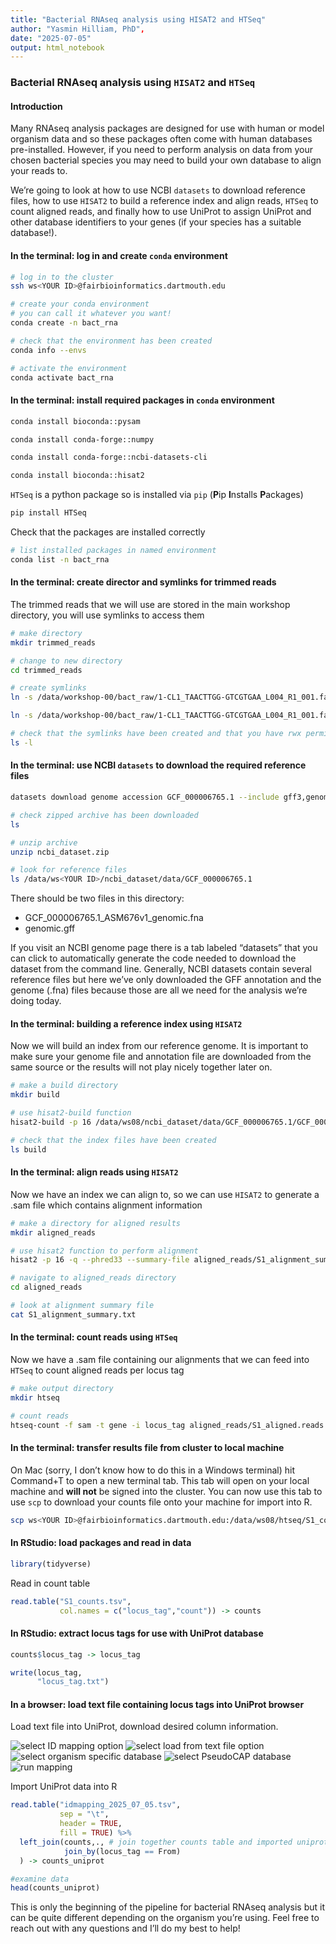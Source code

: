 ```yaml
---
title: "Bacterial RNAseq analysis using HISAT2 and HTSeq"
author: "Yasmin Hilliam, PhD",
date: "2025-07-05"
output: html_notebook
---
```


### Bacterial RNAseq analysis using `HISAT2` and `HTSeq`

#### Introduction

Many RNAseq analysis packages are designed for use with human or model organism data and so these packages often come with human databases pre-installed. However, if you need to perform analysis on data from your chosen bacterial species you may need to build your own database to align your reads to.

We're going to look at how to use NCBI `datasets` to download reference files, how to use `HISAT2` to build a reference index and align reads, `HTSeq` to count aligned reads, and finally how to use UniProt to assign UniProt and other database identifiers to your genes (if your species has a suitable database!).

#### In the terminal: log in and create `conda` environment

```bash
# log in to the cluster
ssh ws<YOUR ID>@fairbioinformatics.dartmouth.edu
```

```bash
# create your conda environment
# you can call it whatever you want! 
conda create -n bact_rna

# check that the environment has been created
conda info --envs

# activate the environment
conda activate bact_rna
```

#### In the terminal: install required packages in `conda` environment

```bash
conda install bioconda::pysam

conda install conda-forge::numpy

conda install conda-forge::ncbi-datasets-cli

conda install bioconda::hisat2
```

`HTSeq` is a python package so is installed via `pip` (**P**ip **I**nstalls **P**ackages)

```bash
pip install HTSeq
```

Check that the packages are installed correctly

```bash
# list installed packages in named environment
conda list -n bact_rna
```

#### In the terminal: create director and symlinks for trimmed reads

The trimmed reads that we will use are stored in the main workshop directory, you will use symlinks to access them

```bash
# make directory
mkdir trimmed_reads

# change to new directory
cd trimmed_reads

# create symlinks
ln -s /data/workshop-00/bact_raw/1-CL1_TAACTTGG-GTCGTGAA_L004_R1_001.fastq.gz S1_R1.fastq.gz

ln -s /data/workshop-00/bact_raw/1-CL1_TAACTTGG-GTCGTGAA_L004_R1_001.fastq.gz S1_R2.fastq.gz

# check that the symlinks have been created and that you have rwx permissions
ls -l
```

#### In the terminal: use NCBI `datasets` to download the required reference files

```bash
datasets download genome accession GCF_000006765.1 --include gff3,genome

# check zipped archive has been downloaded
ls

# unzip archive
unzip ncbi_dataset.zip

# look for reference files
ls /data/ws<YOUR ID>/ncbi_dataset/data/GCF_000006765.1
```

There should be two files in this directory:

-   GCF_000006765.1_ASM676v1_genomic.fna
-   genomic.gff

If you visit an NCBI genome page there is a tab labeled "datasets" that you can click to automatically generate the code needed to download the dataset from the command line. Generally, NCBI datasets contain several reference files but here we've only downloaded the GFF annotation and the genome (.fna) files because those are all we need for the analysis we're doing today.

#### In the terminal: building a reference index using `HISAT2`

Now we will build an index from our reference genome. It is important to make sure your genome file and annotation file are downloaded from the same source or the results will not play nicely together later on.

```bash
# make a build directory
mkdir build

# use hisat2-build function
hisat2-build -p 16 /data/ws08/ncbi_dataset/data/GCF_000006765.1/GCF_000006765.1_ASM676v1_genomic.fna /data/ws08/build/PAO1

# check that the index files have been created
ls build
```

#### In the terminal: align reads using `HISAT2`

Now we have an index we can align to, so we can use `HISAT2` to generate a .sam file which contains alignment information

```bash
# make a directory for aligned results
mkdir aligned_reads

# use hisat2 function to perform alignment
hisat2 -p 16 -q --phred33 --summary-file aligned_reads/S1_alignment_summary.txt -x build/PAO1 -1 trimmed_reads/S1_R1.fastq.gz -2 trimmed_reads/S1_R1.fastq.gz -S aligned_reads/S1_aligned.reads.sam

# navigate to aligned_reads directory
cd aligned_reads

# look at alignment summary file
cat S1_alignment_summary.txt
```

#### In the terminal: count reads using `HTSeq`

Now we have a .sam file containing our alignments that we can feed into `HTSeq` to count aligned reads per locus tag

```bash
# make output directory
mkdir htseq

# count reads
htseq-count -f sam -t gene -i locus_tag aligned_reads/S1_aligned.reads.sam ncbi_dataset/data/GCF_000006765.1/genomic.gff > htseq/S1_counts.tsv
```

#### In the terminal: transfer results file from cluster to local machine

On Mac (sorry, I don't know how to do this in a Windows terminal) hit Command+T to open a new terminal tab. This tab will open on your local machine and **will not** be signed into the cluster. You can now use this tab to use `scp` to download your counts file onto your machine for import into R.

```bash
scp ws<YOUR ID>@fairbioinformatics.dartmouth.edu:/data/ws08/htseq/S1_counts.txt /path/to/downloads
```

#### In RStudio: load packages and read in data

```r
library(tidyverse)
```

Read in count table

```r
read.table("S1_counts.tsv",
           col.names = c("locus_tag","count")) -> counts
```

#### In RStudio: extract locus tags for use with UniProt database

```r
counts$locus_tag -> locus_tag

write(locus_tag,
      "locus_tag.txt")
```

#### In a browser: load text file containing locus tags into UniProt browser

Load text file into UniProt, download desired column information.

![select ID mapping option](images/uniprot1.png) ![select load from text file option](images/uniprot2.png) ![select organism specific database](images/uniprot3.png) ![select PseudoCAP database](images/uniprot4.png) ![run mapping](images/uniprot5.png)

Import UniProt data into R

```r
read.table("idmapping_2025_07_05.tsv",
           sep = "\t",
           header = TRUE,
           fill = TRUE) %>%
  left_join(counts,., # join together counts table and imported uniprot data
            join_by(locus_tag == From)
  ) -> counts_uniprot

#examine data
head(counts_uniprot)
```

This is only the beginning of the pipeline for bacterial RNAseq analysis but it can be quite different depending on the organism you're using. Feel free to reach out with any questions and I'll do my best to help!
